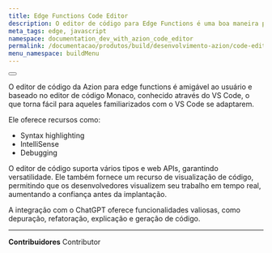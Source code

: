 ```yaml
---
title: Edge Functions Code Editor
description: O editor de código para Edge Functions é uma boa maneira para iniciar o desenvolvimento no edge.
meta_tags: edge, javascript
namespace: documentation_dev_with_azion_code_editor
permalink: /documentacao/produtos/build/desenvolvimento-azion/code-editor/
menu_namespace: buildMenu
---
```



<Button href="/pt-br/documentacao/produtos/edge-application/edge-functions/runtime-api/code-editor/" text="vá para a documentação de referência do editor de código" variant="secondary" target="_blank"></Button>

O editor de código da Azion para edge functions é amigável ao usuário e baseado no editor de código Monaco, conhecido através do VS Code, o que torna fácil para aqueles familiarizados com o VS Code se adaptarem.

Ele oferece recursos como:

- Syntax highlighting
- IntelliSense
- Debugging

O editor de código suporta vários tipos e web APIs, garantindo versatilidade. Ele também fornece um recurso de visualização de código, permitindo que os desenvolvedores visualizem seu trabalho em tempo real, aumentando a confiança antes da implantação.

A integração com o ChatGPT oferece funcionalidades valiosas, como depuração, refatoração, explicação e geração de código.


---


**Contribuidores** <ContributorList>Contributor</ContributorList>
